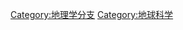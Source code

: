 {{Commonscat|Physical geography}}

[[Category:地理学分支|Category:地理学分支]]
[[Category:地球科学|Category:地球科学]]